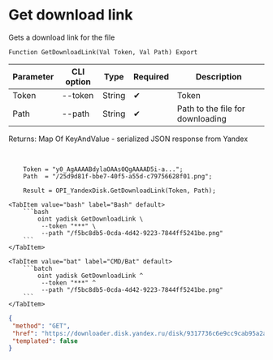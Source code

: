 ﻿---
sidebar_position: 6
description: Get download link and other functions to work with Yandex Disk in the Open Integration Package, a free open-source integration library for 1C:Enterprise 8, OneScript and CLI
keywords: [1C, 1С, 1С:Enterprise, 1С:Enterprise 8.3, API, Integration, Services, Exchange, OneScript, CLI, Yandex Disk]
---


# Get download link
 Gets a download link for the file



`Function GetDownloadLink(Val Token, Val Path) Export`

  | Parameter | CLI option | Type | Required | Description |
  |-|-|-|-|-|
  | Token | --token | String | &#x2714; | Token |
  | Path | --path | String | &#x2714; | Path to the file for downloading |

  
  Returns:  Map Of KeyAndValue - serialized JSON response from Yandex

<br/>




```bsl title="1C:Enterprise/OneScript code example"
    Token = "y0_AgAAAABdylaOAAs0QgAAAAD5i-a...";
    Path  = "/25d9d81f-bbe7-40f5-a55d-c79756628f01.png";

    Result = OPI_YandexDisk.GetDownloadLink(Token, Path);
```
 

 <Tabs>
  
    <TabItem value="bash" label="Bash" default>
        ```bash
            oint yadisk GetDownloadLink \
             --token "***" \
             --path "/f5bc8db5-0cda-4d42-9223-7844ff5241be.png"
        ```
    </TabItem>
  
    <TabItem value="bat" label="CMD/Bat" default>
        ```batch
            oint yadisk GetDownloadLink ^
             --token "***" ^
             --path "/f5bc8db5-0cda-4d42-9223-7844ff5241be.png"
        ```
    </TabItem>
</Tabs>


```json title="Result"
{
 "method": "GET",
 "href": "https://downloader.disk.yandex.ru/disk/9317736c6e9cc9cab95a2a6c2533dc146e545abf2eb8ff7265db0f3fb2151041/68c48168/gwThwhLBKYvLhQCNnqAHiieYQU-6Vbu2mw0zFKbELXok0mCGo7drPOzUevNikL50gl1zbxtdmI0K9lnx5RIklw%3D%3D?uid=1573541518&filename=54905f45-0b93-45c3-935d-3b202372a34f.png&disposition=attachment&hash=&limit=0&content_type=multipart&owner_uid=1573541518&fsize=2114023&hid=03d7263840468e281bd0b238a26e7d0d&media_type=image&tknv=v3&etag=9e0176f87f6565a22f78e0f9b39a4d78",
 "templated": false
}
```
